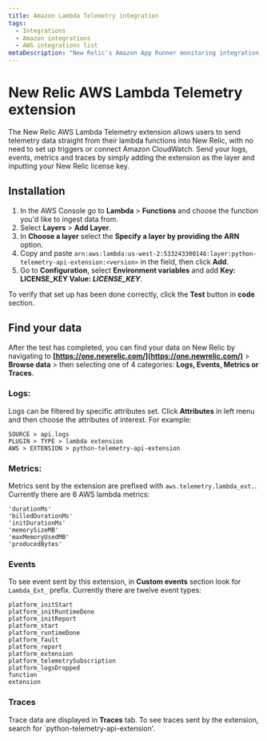 ```yaml
---
title: Amazon Lambda Telemetry integration
tags:
  - Integrations
  - Amazon integrations
  - AWS integrations list
metaDescription: "New Relic's Amazon App Runner monitoring integration: what data it reports, and how to enable it."
---
```


 # New Relic AWS Lambda Telemetry extension

The New Relic AWS Lambda Telemetry extension allows users to send telemetry data straight from their lambda functions into New Relic, with no need to set up triggers or connect Amazon CloudWatch. Send your logs, events, metrics and traces by simply adding the extension as the layer and inputting your New Relic license key.

## Installation

1. In the AWS Console go to **Lambda** > **Functions** and choose the function you'd like to ingest data from.
2. Select **Layers** > **Add Layer**.
3. In **Choose a layer** select the **Specify a layer by providing the ARN** option.
4. Copy and paste `arn:aws:lambda:us-west-2:533243300146:layer:python-telemetry-api-extension:<version>` in the field, then click **Add**.
5. Go to **Configuration**, select **Environment variables** and add **Key: LICENSE_KEY  Value: <var>LICENSE_KEY</var>**. 

To verify that set up has been done correctly, click the **Test** button in **code** section. 

## Find your data

After the test has completed, you can find your data on New Relic by navigating to **[https://one.newrelic.com/](https://one.newrelic.com/)** > **Browse data** > then selecting one of 4 categories: **Logs, Events, Metrics or Traces**.

### Logs:

Logs can be filtered by specific attributes set. Click **Attributes** in left menu and then choose the attributes of interest. For example:

```
SOURCE > api.logs
PLUGIN > TYPE > lambda extension
AWS > EXTENSION > python-telemetry-api-extension
```

### Metrics:

Metrics sent by the extension are prefixed with `aws.telemetry.lambda_ext.`. Currently there are 6 AWS lambda metrics:

```
'durationMs'
'billedDurationMs'
'initDurationMs'
'memorySizeMB'
'maxMemoryUsedMB'
'producedBytes'
```

### Events

To see event sent by this extension, in **Custom events** section look for `Lambda_Ext_` prefix. Currently there are
twelve event types:

```
platform_initStart
platform_initRuntimeDone
platform_initReport
platform_start
platform_runtimeDone
platform_fault
platform_report
platform_extension
platform_telemetrySubscription
platform_logsDropped
function
extension
```

### Traces

Trace data are displayed in **Traces** tab. To see traces sent by the extension, search for `python-telemetry-api-extension'.
